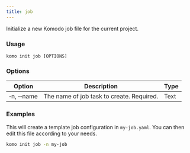 ```yaml
---
title: job
---
```

Initialize a new Komodo job file for the current project.

### Usage

`komo init job [OPTIONS]`

### Options

| Option                              	| Description                                                                                    | Type |
|-------------------------------------	|----------------------------------------------------------------------------------------------- |----- |
| &#x2011;n, &#x2011;&#x2011;name  	| The name of job task to create. Required.   | Text 	|


### Examples

<Note>This will create a template job configuration in  `my-job.yaml`. You can then edit this file according to your needs.</Note>
```bash
komo init job -n my-job
```

